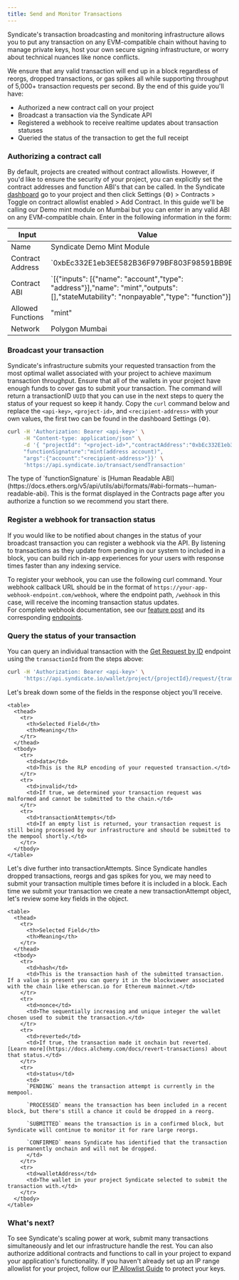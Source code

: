 ```yaml
---
title: Send and Monitor Transactions
---
```


Syndicate's transaction broadcasting and monitoring infrastructure allows you to put any transaction on any EVM-compatible chain without having to manage private keys, host your own secure signing infrastructure, or worry about technical nuances like nonce conflicts.

We ensure that any valid transaction will end up in a block regardless of reorgs, dropped transactions, or gas spikes all while supporting throughput of 5,000+ transaction requests per second. By the end of this guide you'll have:

- Authorized a new contract call on your project
- Broadcast a transaction via the Syndicate API
- Registered a webhook to receive realtime updates about transaction statuses
- Queried the status of the transaction to get the full receipt

### Authorizing a contract call

By default, projects are created without contract allowlists. However, if you'd like to ensure the security of your project, you can explicitly set the contract addresses and function ABI's that can be called. In the Syndicate [dashboard](https://dashboard.syndicate.io/) go to your project and then click Settings (⚙️) > Contracts > Toggle on contract allowlist enabled > Add Contract. In this guide we'll be calling our Demo mint module on Mumbai but you can enter in any valid ABI on any EVM-compatible chain. Enter in the following information in the form:

<table>
  <thead>
    <tr>
      <th>Input</th>
      <th>Value</th>
    </tr>
  </thead>
  <tbody>
    <tr>
      <td>Name</td>
      <td>Syndicate Demo Mint Module</td>
    </tr>
    <tr>
      <td>Contract Address</td>
      <td>`0xbEc332E1eb3EE582B36F979BF803F98591BB9E24`</td>
    </tr>
    <tr>
      <td>Contract ABI</td>
      <td>`[{"inputs": [{"name": "account","type": "address"}],"name": "mint","outputs": [],"stateMutability": "nonpayable","type": "function"}]`</td>
    </tr>
    <tr>
      <td>Allowed Functions</td>
      <td>"mint"</td>
    </tr>
    <tr>
      <td>Network</td>
      <td>Polygon Mumbai</td>
    </tr>
  </tbody>
</table>

### Broadcast your transaction

Syndicate's infrastructure submits your requested transaction from the most optimal wallet associated with your project to achieve maximum transaction throughput. Ensure that all of the wallets in your project have enough funds to cover gas to submit your transaction. The command will return a transactionID `UUID` that you can use in the next steps to query the status of your request so keep it handy. Copy the `curl` command below and replace the `<api-key>`, `<project-id>`, and `<recipient-address>` with your own values, the first two can be found in the dashboard Settings (⚙️).

```bash
curl -H 'Authorization: Bearer <api-key>' \
     -H "Content-type: application/json" \
     -d '{ "projectId": "<project-id>","contractAddress":"0xbEc332E1eb3EE582B36F979BF803F98591BB9E24","chainId":80001,
     "functionSignature":"mint(address account)",
     "args":{"account":"<recipient-address>"}}' \
     'https://api.syndicate.io/transact/sendTransaction'
```

<Note>
  The type of `functionSignature` is [Human Readable
  ABI](https://docs.ethers.org/v5/api/utils/abi/formats/#abi-formats--human-readable-abi).
  This is the format displayed in the Contracts page after you authorize a
  function so we recommend you start there.
</Note>

### Register a webhook for transaction status

If you would like to be notified about changes in the status of your broadcast transaction you can register a webhook via the API. By listening to transactions as they update from pending in our system to included in a block, you can build rich in-app experiences for your users with response times faster than any indexing service.

To register your webhook, you can use the following curl command. Your webhook callback URL should be in the format of `https://your-app-webhook-endpoint.com/webhook`, where the endpoint path, `/webhook` in this case, will receive the incoming transaction status updates.  
For complete webhook documentation, see our [feature post](/infrastructure/webhooks) and its corresponding [endpoints](/open-api/webhook/post-create-callback).

### Query the status of your transaction

You can query an individual transaction with the [Get Request by ID](/open-api/transactions/get-request) endpoint using the `transactionId` from the steps above:

```bash
curl -H 'Authorization: Bearer <api-key>' \
     'https://api.syndicate.io/wallet/project/{projectId}/request/{transactionId}'
```

Let's break down some of the fields in the response object you'll receive.

    <table>
      <thead>
        <tr>
          <th>Selected Field</th>
          <th>Meaning</th>
        </tr>
      </thead>
      <tbody>
        <tr>
          <td>data</td>
          <td>This is the RLP encoding of your requested transaction.</td>
        </tr>
        <tr>
          <td>invalid</td>
          <td>If true, we determined your transaction request was malformed and cannot be submitted to the chain.</td>
        </tr>
        <tr>
          <td>transactionAttempts</td>
          <td>If an empty list is returned, your transaction request is still being processed by our infrastructure and should be submitted to the mempool shortly.</td>
        </tr>
      </tbody>
    </table>

Let's dive further into transactionAttempts. Since Syndicate handles dropped transactions, reorgs and gas spikes for you, we may need to submit your transaction multiple times before it is included in a block. Each time we submit your transaction we create a new transactionAttempt object, let's review some key fields in the object.

    <table>
      <thead>
        <tr>
          <th>Selected Field</th>
          <th>Meaning</th>
        </tr>
      </thead>
      <tbody>
        <tr>
          <td>hash</td>
          <td>This is the transaction hash of the submitted transaction. If a value is present you can query it in the blockviewer associated with the chain like etherscan.io for Ethereum mainnet.</td>
        </tr>
        <tr>
          <td>nonce</td>
          <td>The sequentially increasing and unique integer the wallet chosen used to submit the transaction.</td>
        </tr>
        <tr>
          <td>reverted</td>
          <td>If true, the transaction made it onchain but reverted. [Learn more](https://docs.alchemy.com/docs/revert-transactions) about that status.</td>
        </tr>
        <tr>
          <td>status</td>
          <td>
          `PENDING` means the transaction attempt is currently in the mempool.

          `PROCESSED` means the transaction has been included in a recent block, but there's still a chance it could be dropped in a reorg.

          `SUBMITTED` means the transaction is in a confirmed block, but Syndicate will continue to monitor it for rare large reorgs.

          `CONFIRMED` means Syndicate has identified that the transaction is permanently onchain and will not be dropped.
          </td>
        </tr>
        <tr>
          <td>walletAddress</td>
          <td>The wallet in your project Syndicate selected to submit the transaction with.</td>
        </tr>
      </tbody>
    </table>

### What's next?

To see Syndicate's scaling power at work, submit many transactions simultaneously and let our infrastructure handle the rest. You can also authorize additional contracts and functions to call in your project to expand your application's functionality. If you haven't already set up an IP range allowlist for your project, follow our [IP Allowlist Guide](/guides/ip-range) to protect your keys.
